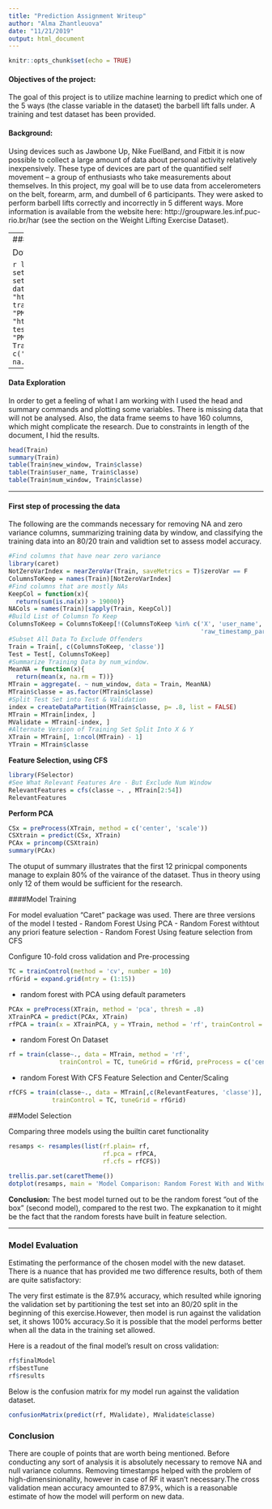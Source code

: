 ```yaml
---
title: "Prediction Assignment Writeup"
author: "Alma Zhantleuova"
date: "11/21/2019"
output: html_document
---
```


```r
knitr::opts_chunk$set(echo = TRUE)
```

#### Objectives of the project:
The goal of this project is to utilize machine learning to predict which one of the 5 ways (the classe variable in the dataset) the barbell lift falls under.  A training and test dataset has been provided.

#### Background:
Using devices such as Jawbone Up, Nike FuelBand, and Fitbit it is now possible to collect a large amount of data about personal activity relatively inexpensively. These type of devices are part of the quantified self movement – a group of enthusiasts who take measurements about themselves. In this project, my goal will be to use data from accelerometers on the belt, forearm, arm, and dumbell of 6 participants. They were asked to perform barbell lifts correctly and incorrectly in 5 different ways. More information is available from the website here: http://groupware.les.inf.puc-rio.br/har (see the section on the Weight Lifting Exercise Dataset). 

---
### Preparation of the data

Downloading and importing the dataset into R:

```r
library(caret)
library(doMC)
registerDoMC(cores = 8)
set.seed(1234)
setwd("/USERS/zhan_alma/desktop/coursera/")
#Download data
trainurl = "https://d396qusza40orc.cloudfront.net/predmachlearn/pml-training.csv"
download.file(trainurl, destfile = "PMLtrain.csv", method = "curl")
testurl = "https://d396qusza40orc.cloudfront.net/predmachlearn/pml-testing.csv"
download.file(testurl, destfile = "PMLtest.csv", method = "curl")
#Read Into Data Frame
Train = read.csv("PMLtrain.csv", na.strings = c('#DIV/0!', 'NA'))
Test = read.csv("PMLtest.csv", na.strings = c('#DIV/0!', 'NA'))
```

---

#### Data Exploration

In order to get a feeling of what I am working with I used the head and summary commands and plotting some variables. There is missing data that will not be analysed. Also, the data frame seems to have 160 columns, which might complicate the research. Due to constraints in length of the document, I hid the results. 

```r
head(Train)
summary(Train)
table(Train$new_window, Train$classe)
table(Train$user_name, Train$classe)
table(Train$num_window, Train$classe)
```

---

#### First step of processing the data

The following are the commands necessary for removing NA and zero variance columns, summarizing training data by window, and classifying the training data into an 80/20 train and validtion set to assess model accuracy. 

```r
#Find columns that have near zero variance
library(caret)
NotZeroVarIndex = nearZeroVar(Train, saveMetrics = T)$zeroVar == F
ColumnsToKeep = names(Train)[NotZeroVarIndex]
#Find columns that are mostly NAs
KeepCol = function(x){
  return(sum(is.na(x)) > 19000)}
NACols = names(Train)[sapply(Train, KeepCol)]
#Build List of Columsn To Keep
ColumnsToKeep = ColumnsToKeep[!(ColumnsToKeep %in% c('X', 'user_name', 'cvtd_timestamp', 'new_window', 
                                                     'raw_timestamp_part_1', 'raw_timestamp_part_2', 'classe', NACols))]
#Subset All Data To Exclude Offenders
Train = Train[, c(ColumnsToKeep, 'classe')]
Test = Test[, ColumnsToKeep]
#Summarize Training Data by num_window.  
MeanNA = function(x){
  return(mean(x, na.rm = T))}
MTrain = aggregate(. ~ num_window, data = Train, MeanNA)
MTrain$classe = as.factor(MTrain$classe)
#Split Test Set into Test & Validation
index = createDataPartition(MTrain$classe, p= .8, list = FALSE)
MTrain = MTrain[index, ]
MValidate = MTrain[-index, ]
#Alternate Version of Training Set Split Into X & Y
XTrain = MTrain[, 1:ncol(MTrain) - 1]
YTrain = MTrain$classe
```


**Feature Selection, using CFS**  

```r
library(FSelector)
#See What Relevant Features Are - But Exclude Num Window
RelevantFeatures = cfs(classe ~. , MTrain[2:54])
RelevantFeatures
```

**Perform PCA**
```r
CSx = preProcess(XTrain, method = c('center', 'scale'))
CSXtrain = predict(CSx, XTrain)
PCAx = princomp(CSXtrain)
summary(PCAx)
```
The otuput of summary illustrates that the first 12 prinicpal components manage to explain 80% of the vairance of the dataset.  Thus in theory using only 12 of them would be sufficient for the research. 

####Model Training

For model evaluation "Caret" package was used.
There are three versions of the model I tested 
- Random Forest Using PCA 
- Random Forest withtout any priori feature selection 
- Random Forest Using feature selection from CFS

Configure 10-fold cross validation and Pre-processing
```r
TC = trainControl(method = 'cv', number = 10)
rfGrid = expand.grid(mtry = (1:15))
```

- random forest with PCA using default parameters
```r
PCAx = preProcess(XTrain, method = 'pca', thresh = .8)
XTrainPCA = predict(PCAx, XTrain)
rfPCA = train(x = XTrainPCA, y = YTrain, method = 'rf', trainControl = TC, tuneGrid = rfGrid)
```


- random Forest On Dataset
```r
rf = train(classe~., data = MTrain, method = 'rf',
              trainControl = TC, tuneGrid = rfGrid, preProcess = c('center', 'scale'))
```

- random Forest With CFS Feature Selection and Center/Scaling
```r
rfCFS = train(classe~., data = MTrain[,c(RelevantFeatures, 'classe')], method = 'rf', preProcess = c('center', 'scale'), 
            trainControl = TC, tuneGrid = rfGrid)
```


##Model Selection

Comparing three models using the builtin caret functionality
```r
resamps <- resamples(list(rf.plain= rf,
                          rf.pca = rfPCA,
                          rf.cfs = rfCFS))
                          
trellis.par.set(caretTheme())
dotplot(resamps, main = 'Model Comparison: Random Forest With and Without Feature Selection', ylab = 'Model Used')
```

**Conclusion:** The best model turned out to be the random forest "out of the box" (second model), compared to the rest two.  The expkanation to it might be the fact that the random forests have built in feature selection.

---

### Model Evaluation
Estimating the performance of the chosen model with the new dataset. There is a nuance that has provided me two difference results, both of them are quite satisfactory: 

The very first estimate is the 87.9% accuracy, which resulted while ignoring the validation set by partitioning the test set into an 80/20 split in the beginning of this exercise.However, then model is run against the validation set, it shows 100% accuracy.So it is possible that the model performs better when all the data in the training set allowed. 

Here is a readout of the final model's result on cross validation:

```r
rf$finalModel
rf$bestTune
rf$results
```


Below is the confusion matrix for my model run against the validation dataset. 
```r
confusionMatrix(predict(rf, MValidate), MValidate$classe)
```

### Conclusion
There are couple of points that are worth being mentioned. Before conducting any sort of analysis it is absolutely necessary to remove NA and null variance columns. Removing timestamps helped with the problem of high-dimensinionality, however in case of RF it wasn't necessary.The cross validation mean accuracy amounted to 87.9%, which is a reasonable estimate of how the model will perform on new data.

